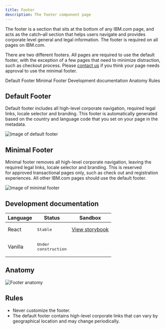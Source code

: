 ```yaml
---
title: Footer
description: The footer component page
---
```


<PageDescription>

The footer is a section that sits at the bottom of any IBM.com page, and acts as the catch–all section that helps users navigate and provides corporate level general and legal information. The footer is required on all pages on IBM.com.

There are two different footers. All pages are required to use the default footer, with the exception of a few pages that need to minimize distraction, such as checkout process. Please [contact us](https://cognitive-app.slack.com/archives/C2PLX8GQ6) if you think your page needs approval to use the minimal footer. 

</PageDescription>

<AnchorLinks>

<AnchorLink>Default Footer</AnchorLink>
<AnchorLink>Minimal Footer</AnchorLink>
<AnchorLink>Development documentation</AnchorLink>
<AnchorLink>Anatomy</AnchorLink>
<AnchorLink>Rules</AnchorLink>

</AnchorLinks>

## Default Footer
Default footer includes all high-level corporate navigation, required legal links, locale selector and branding. This footer is automatically generated based on the country and language code that you set on your page in the metadata.

![Image of default footer](../../images/component/footer/Footer_Demo_Default.jpg)

## Minimal Footer
Minimal footer removes all high-level corporate navigation, leaving the required legal links, locale selector and branding. This is reserved for approved transactional pages only, such as check out and registration experiences. All other IBM.com pages should use the default footer.

![Image of minimal footer](../../images/component/footer/Footer_Demo_Minimal.jpg)

## Development documentation

| Language      | Status        | Sandbox                                                                              |
| ------------- | -----------   | ------------------------------------------------------------------------             |
| React         | <div><span class="bx--tag bx--tag--green"><pre>Stable</pre></span></div>        | [View storybook](https://ibmdotcom-react.mybluemix.net/?path=/story/components-footer--default)     |
| Vanilla       | <div><span class="bx--tag bx--tag--cool-gray"><pre>Under construction</pre></span></div>  |

## Anatomy 
![Footer anatomy](../../images/component/footer/Footer_anatomy.jpg)

## Rules

* Never customize the footer. 
* The default footer contains high-level corporate links that can vary by geographical location and may change periodically. 
